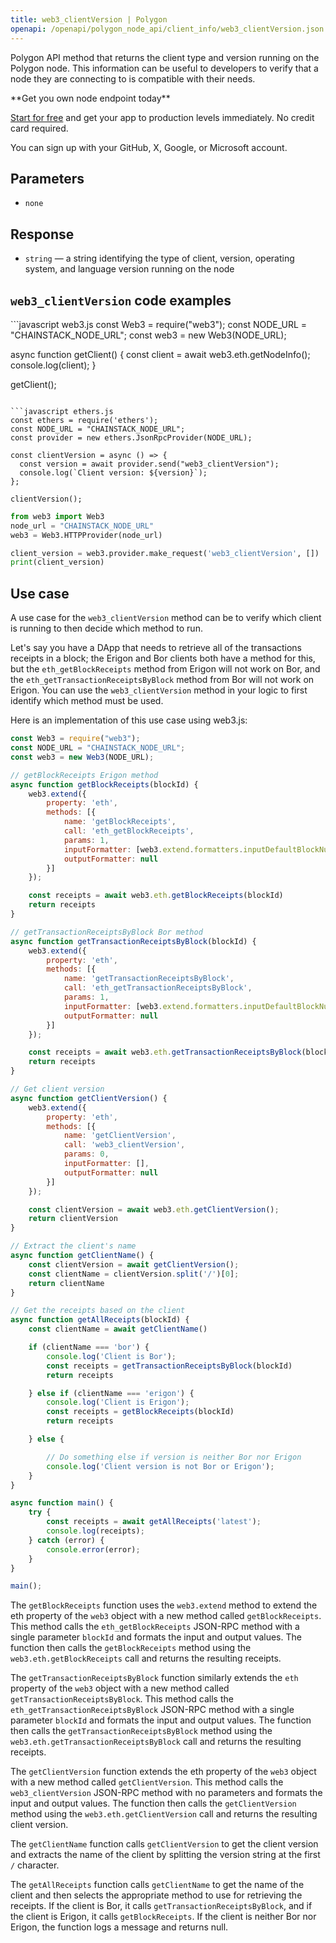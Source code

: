 ---
title: web3_clientVersion | Polygon
openapi: /openapi/polygon_node_api/client_info/web3_clientVersion.json POST /a9bca2f0f84b54086ceebe590316fff3
---

Polygon API method that returns the client type and version running on the Polygon node. This information can be useful to developers to verify that a node they are connecting to is compatible with their needs.

<Check>
**Get you own node endpoint today**

[Start for free](https://console.chainstack.com/) and get your app to production levels immediately. No credit card required.

You can sign up with your GitHub, X, Google, or Microsoft account.
</Check>


## Parameters

* `none`

## Response

* `string` — a string identifying the type of client, version, operating system, and language version running on the node

## `web3_clientVersion` code examples

<CodeGroup>
```javascript web3.js
const Web3 = require("web3");
const NODE_URL = "CHAINSTACK_NODE_URL";
const web3 = new Web3(NODE_URL);

async function getClient() {
  const client = await web3.eth.getNodeInfo();
  console.log(client);
}

getClient();
```

```javascript ethers.js
const ethers = require('ethers');
const NODE_URL = "CHAINSTACK_NODE_URL";
const provider = new ethers.JsonRpcProvider(NODE_URL);

const clientVersion = async () => {
  const version = await provider.send("web3_clientVersion");
  console.log(`Client version: ${version}`);
};

clientVersion();
```

```python web3.py
from web3 import Web3  
node_url = "CHAINSTACK_NODE_URL"
web3 = Web3.HTTPProvider(node_url)

client_version = web3.provider.make_request('web3_clientVersion', [])
print(client_version)
```
</CodeGroup>


## Use case

A use case for the `web3_clientVersion` method can be to verify which client is running to then decide which method to run.

Let's say you have a DApp that needs to retrieve all of the transactions receipts in a block; the Erigon and Bor clients both have a method for this, but the `eth_getBlockReceipts` method from Erigon will not work on Bor, and the `eth_getTransactionReceiptsByBlock` method from Bor will not work on Erigon. You can use the `web3_clientVersion` method in your logic to first identify which method must be used.

Here is an implementation of this use case using web3.js:

```javascript index.js
const Web3 = require("web3");
const NODE_URL = "CHAINSTACK_NODE_URL";
const web3 = new Web3(NODE_URL);

// getBlockReceipts Erigon method
async function getBlockReceipts(blockId) {
    web3.extend({
        property: 'eth',
        methods: [{
            name: 'getBlockReceipts',
            call: 'eth_getBlockReceipts',
            params: 1,
            inputFormatter: [web3.extend.formatters.inputDefaultBlockNumberFormatter],
            outputFormatter: null
        }]
    });

    const receipts = await web3.eth.getBlockReceipts(blockId)
    return receipts
}

// getTransactionReceiptsByBlock Bor method
async function getTransactionReceiptsByBlock(blockId) {
    web3.extend({
        property: 'eth',
        methods: [{
            name: 'getTransactionReceiptsByBlock',
            call: 'eth_getTransactionReceiptsByBlock',
            params: 1,
            inputFormatter: [web3.extend.formatters.inputDefaultBlockNumberFormatter],
            outputFormatter: null
        }]
    });

    const receipts = await web3.eth.getTransactionReceiptsByBlock(blockId)
    return receipts
}

// Get client version
async function getClientVersion() {
    web3.extend({
        property: 'eth',
        methods: [{
            name: 'getClientVersion',
            call: 'web3_clientVersion',
            params: 0,
            inputFormatter: [],
            outputFormatter: null
        }]
    });

    const clientVersion = await web3.eth.getClientVersion();
    return clientVersion
}

// Extract the client's name
async function getClientName() {
    const clientVersion = await getClientVersion();
    const clientName = clientVersion.split('/')[0];
    return clientName
}

// Get the receipts based on the client
async function getAllReceipts(blockId) {
    const clientName = await getClientName()

    if (clientName === 'bor') {
        console.log('Client is Bor');
        const receipts = getTransactionReceiptsByBlock(blockId)
        return receipts

    } else if (clientName === 'erigon') {
        console.log('Client is Erigon');
        const receipts = getBlockReceipts(blockId)
        return receipts

    } else {

        // Do something else if version is neither Bor nor Erigon
        console.log('Client version is not Bor or Erigon');
    }
}

async function main() {
    try {
        const receipts = await getAllReceipts('latest');
        console.log(receipts);
    } catch (error) {
        console.error(error);
    }
}

main();
```


The `getBlockReceipts` function uses the `web3.extend` method to extend the eth property of the `web3` object with a new method called `getBlockReceipts`. This method calls the `eth_getBlockReceipts` JSON-RPC method with a single parameter `blockId` and formats the input and output values. The function then calls the `getBlockReceipts` method using the `web3.eth.getBlockReceipts` call and returns the resulting receipts.

The `getTransactionReceiptsByBlock` function similarly extends the `eth` property of the `web3` object with a new method called `getTransactionReceiptsByBlock`. This method calls the `eth_getTransactionReceiptsByBlock` JSON-RPC method with a single parameter `blockId` and formats the input and output values. The function then calls the `getTransactionReceiptsByBlock` method using the `web3.eth.getTransactionReceiptsByBlock` call and returns the resulting receipts.

The `getClientVersion` function extends the eth property of the `web3` object with a new method called `getClientVersion`. This method calls the `web3_clientVersion` JSON-RPC method with no parameters and formats the input and output values. The function then calls the `getClientVersion` method using the `web3.eth.getClientVersion` call and returns the resulting client version.

The `getClientName` function calls `getClientVersion` to get the client version and extracts the name of the client by splitting the version string at the first `/` character.

The `getAllReceipts` function calls `getClientName` to get the name of the client and then selects the appropriate method to use for retrieving the receipts. If the client is Bor, it calls `getTransactionReceiptsByBlock`, and if the client is Erigon, it calls `getBlockReceipts`. If the client is neither Bor nor Erigon, the function logs a message and returns null.
